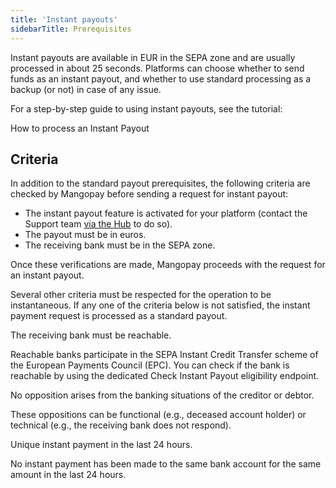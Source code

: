 ```yaml
---
title: 'Instant payouts'
sidebarTitle: Prerequisites
---
```


Instant payouts are available in EUR in the SEPA zone and are usually processed in about 25 seconds. Platforms can choose whether to send funds as an instant payout, and whether to use standard processing as a backup (or not) in case of any issue.  

For a step-by-step guide to using instant payouts, see the tutorial:   

<Card title="Tutorials">How to process an Instant Payout</Card>  

## Criteria

In addition to the standard payout prerequisites, the following criteria are checked by Mangopay before sending a request for instant payout:  
- The instant payout feature is activated for your platform (contact the Support team <a href="https://hub.mangopay.com/" target="_blank">via the Hub</a> to do so).  
- The payout must be in euros.  
- The receiving bank must be in the SEPA zone.  

Once these verifications are made, Mangopay proceeds with the request for an instant payout.  

Several other criteria must be respected for the operation to be instantaneous. If any one of the criteria below is not satisfied, the instant payment request is processed as a standard payout.  

The receiving bank must be reachable.  

Reachable banks participate in the SEPA Instant Credit Transfer scheme of the European Payments Council (EPC). You can check if the bank is reachable by using the dedicated Check Instant Payout eligibility endpoint.  

No opposition arises from the banking situations of the creditor or debtor.  

These oppositions can be functional (e.g., deceased account holder) or technical (e.g., the receiving bank does not respond).  

Unique instant payment in the last 24 hours.  

No instant payment has been made to the same bank account for the same amount in the last 24 hours.  
